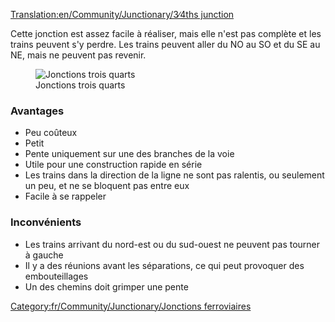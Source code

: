 [[Translation:en/Community/Junctionary/3∕4ths junction]]

{{fr/Community/Junctionary/Menu de Croisements}}
Cette jonction est assez facile à réaliser, mais elle n'est pas complète et les trains peuvent s'y perdre. Les trains peuvent aller du NO au SO et du SE au NE, mais ne peuvent pas revenir.

[[File:en/Community/Junctionary/3.4ths junction.png|center|frame|Jonctions trois quarts]]

===Avantages===
*Peu coûteux
*Petit
*Pente uniquement sur une des branches de la voie
*Utile pour une construction rapide en série
*Les trains dans la direction de la ligne ne sont pas ralentis, ou seulement un peu, et ne se bloquent pas entre eux
*Facile à se rappeler

===Inconvénients===
*Les trains arrivant du nord-est ou du sud-ouest ne peuvent pas tourner à gauche
*Il y a des réunions avant les séparations, ce qui peut provoquer des embouteillages
*Un des chemins doit grimper une pente

[[Category:fr/Community/Junctionary/Jonctions ferroviaires]]